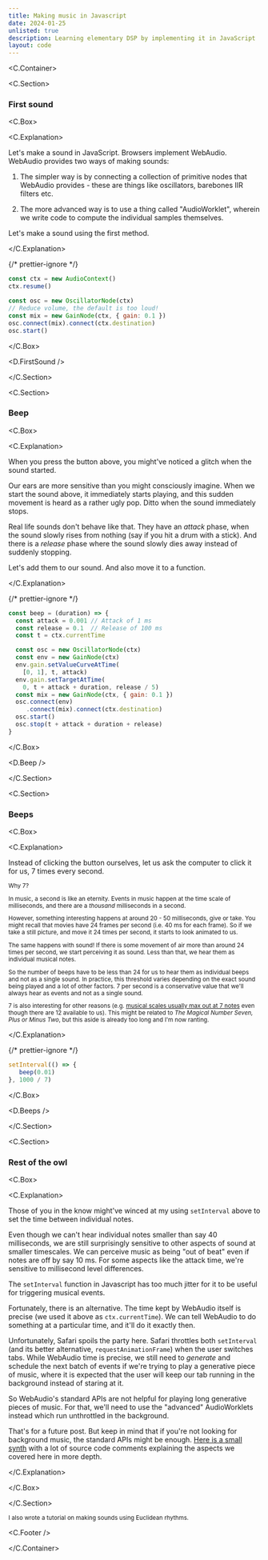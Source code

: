 ```yaml
---
title: Making music in Javascript
date: 2024-01-25
unlisted: true
description: Learning elementary DSP by implementing it in JavaScript
layout: code
---
```



<C.Container>

<C.Section>

### First sound

<C.Box>

<C.Explanation>

Let's make a sound in JavaScript. Browsers implement WebAudio. WebAudio provides
two ways of making sounds:

1. The simpler way is by connecting a collection of primitive nodes that
   WebAudio provides - these are things like oscillators, barebones IIR filters
   etc.

2. The more advanced way is to use a thing called "AudioWorklet", wherein we
   write code to compute the individual samples themselves.

Let's make a sound using the first method.

</C.Explanation>

{/* prettier-ignore */}
```js
const ctx = new AudioContext()
ctx.resume()

const osc = new OscillatorNode(ctx)
// Reduce volume, the default is too loud!
const mix = new GainNode(ctx, { gain: 0.1 })
osc.connect(mix).connect(ctx.destination)
osc.start()
```

</C.Box>

<D.FirstSound />

</C.Section>

<C.Section>

### Beep

<C.Box>

<C.Explanation>

When you press the button above, you might've noticed a glitch when the sound
started.

Our ears are more sensitive than you might consciously imagine. When we start
the sound above, it immediately starts playing, and this sudden movement is
heard as a rather ugly pop. Ditto when the sound immediately stops.

Real life sounds don't behave like that. They have an _attack_ phase, when the
sound slowly rises from nothing (say if you hit a drum with a stick). And there
is a _release_ phase where the sound slowly dies away instead of suddenly
stopping.

Let's add them to our sound. And also move it to a function.

</C.Explanation>

{/* prettier-ignore */}
```js
const beep = (duration) => {
  const attack = 0.001 // Attack of 1 ms
  const release = 0.1  // Release of 100 ms
  const t = ctx.currentTime

  const osc = new OscillatorNode(ctx)
  const env = new GainNode(ctx)
  env.gain.setValueCurveAtTime(
    [0, 1], t, attack)
  env.gain.setTargetAtTime(
    0, t + attack + duration, release / 5)
  const mix = new GainNode(ctx, { gain: 0.1 })
  osc.connect(env)
     .connect(mix).connect(ctx.destination)
  osc.start()
  osc.stop(t + attack + duration + release)
}
```

</C.Box>

<D.Beep />

</C.Section>

<C.Section>

### Beeps

<C.Box>

<C.Explanation>

Instead of clicking the button ourselves, let us ask the computer to click it
for us, 7 times every second.

<small>
Why 7?

In music, a second is like an eternity. Events in music happen at the time scale
of milliseconds, and there are a _thousand_ milliseconds in a second.

However, something interesting happens at around 20 - 50 milliseconds, give or
take. You might recall that movies have 24 frames per second (i.e. 40 ms for
each frame). So if we take a still picture, and move it 24 times per second, it
starts to look animated to us.

The same happens with sound! If there is some movement of air more than around
24 times per second, we start perceiving it as sound. Less than that, we hear
them as individual musical notes.

So the number of beeps have to be less than 24 for us to hear them as individual
beeps and not as a single sound. In practice, this threshold varies depending on
the exact sound being played and a lot of other factors. 7 per second is a
conservative value that we'll always hear as events and not as a single sound.

7 is also interesting for other reasons (e.g. [musical scales usually max out at
7 notes](/raag) even though there are 12 available to us). This might be related
to <i>The Magical Number Seven, Plus or Minus Two</i>, but this aside is already
too long and I'm now ranting.

</small>

</C.Explanation>

{/* prettier-ignore */}
```js
setInterval(() => {
   beep(0.01)
}, 1000 / 7)
```

</C.Box>

<D.Beeps />

</C.Section>

<C.Section>

### Rest of the owl

<C.Box>

<C.Explanation>

Those of you in the know might've winced at my using `setInterval` above to set
the time between individual notes.

Even though we can't hear individual notes smaller than say 40 milliseconds, we
are still surprisingly sensitive to other aspects of sound at smaller
timescales. We can perceive music as being "out of beat" even if notes are off
by say 10 ms. For some aspects like the attack time, we're sensitive to
millisecond level differences.

The `setInterval` function in Javascript has too much jitter for it to be useful
for triggering musical events.

Fortunately, there is an alternative. The time kept by WebAudio itself is
precise (we used it above as `ctx.currentTime`). We can tell WebAudio to do
something at a particular time, and it'll do it exactly then.

Unfortunately, Safari spoils the party here. Safari throttles both `setInterval`
(and its better alternative, `requestAnimationFrame`) when the user switches
tabs. While WebAudio time is precise, we still need to _generate_ and schedule
the next batch of events if we're trying to play a generative piece of music,
where it is expected that the user will keep our tab running in the background
instead of staring at it.

So WebAudio's standard APIs are not helpful for playing long generative pieces
of music. For that, we'll need to use the "advanced" AudioWorklets instead which
run unthrottled in the background.

That's for a future post. But keep in mind that if you're not looking for
background music, the standard APIs might be enough. [Here is a small
synth](https://github.com/mnvr/mrmr.io/blob/main/pages/raag/synth.ts) with a lot
of source code comments explaining the aspects we covered here in more depth.

</C.Explanation>

</C.Box>

</C.Section>

<small>

I also wrote a tutorial on <Link to="/mj/euclid">making sounds using Euclidean
rhythms</Link>.

</small>

<C.Footer />

</C.Container>
